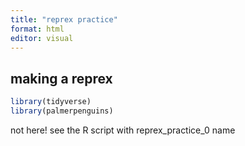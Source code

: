```yaml
---
title: "reprex practice"
format: html
editor: visual
---
```


## making a reprex

```r
library(tidyverse)
library(palmerpenguins)
```

not here! see the R script with reprex_practice_0 name
